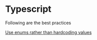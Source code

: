 # Typescript

Following are the best practices

[Use enums rather than hardcoding values](/data/blog/code-review/typescript/use-enums-rather-than-hardcoding-values)
